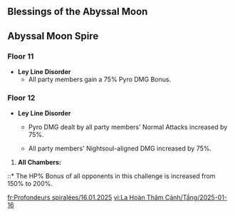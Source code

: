 {{Stub|Check enemy spawning on 11-1-1}}
{{Abyssal Moon Spire
|startVersion   = 5.3
|start          = 2025-01-16
|end            = 2025-02-15
|prev           = 2024-12-16
|next           = 2025-02-16
|floor11Changed = 1
|floor12Changed = 1
}}
==Blessings of the Abyssal Moon==
{{Blessing of the Abyssal Moon Schedule}}

==Abyssal Moon Spire==
===Floor 11===
* '''Ley Line Disorder'''
** All party members gain a 75% Pyro DMG Bonus.
{{Domain Enemies
|level1      = 88
|target1     = Remaining challenge time longer than (60/180/300) sec.
|enemies1_1  = Spiritspeaker Warrior: Determinator*2;Spiritspeaker Warrior: Contemplator*2;Spiritspeaker Warrior: Psychokinetic*2//Swiftstep Seeker*2;Swiftstep Storm Scout*2;Swiftstep Armed Courier*2//Winged Warrior: Skysoarer*4;Winged Warrior: Skymaster*2//Winged Warrior: Skysoarer;Swiftstep Armed Courier;Spiritspeaker Warrior: Contemplator;Iktomisaurus Warrior: Icy Tidebearer;Qucusaurus Warrior: Heartstar Hammer;Yumkasaurus Warrior: Flowing Skyfire<!-- the first 3 "waves" might just be spawns after the one of the previous enemies is defeated -->
|enemies1_2  = Secret Source Automaton: Hunter-Seeker//Ruin Drake: Earthguard*2
|level2      = 90
|target2     = Remaining challenge time longer than (60/180/300) sec.
|enemies2_1  = Hydro Hilichurl Rogue*2//Tenebrous Mimesis - Crackling Axe Mitachurl*2
|enemies2_2  = Primordial Bathysmal Vishap*3//Eroding Avatar of Lava*2
|level3      = 92
|target3     = Remaining challenge time longer than (180/300/420) sec.
|enemies3_1  = Cryo Abyss Mage*2//Abyss Herald: Frost Fall
|enemies3_2  = Veteran Tainted Water-Spouting Phantasm*2
}}

===Floor 12===
* '''Ley Line Disorder'''
** {{Color|menu|First Half}} Pyro DMG dealt by all party members' Normal Attacks increased by 75%.
** {{Color|menu|Second Half}} All party members' Nightsoul-aligned DMG increased by 75%.
{{Domain Enemies
|level1      = 95
|target1     = Remaining challenge time longer than (180/300/420) sec.
|enemies1_1  = Yumkasaurus*3//Gluttonous Yumkasaur Mountain King
|enemies1_2  = Iktomisaurus*3//Wayward Hermetic Spiritspeaker
|level2      = 98
|target2     = Remaining challenge time longer than (180/300/420) sec.
|enemies2_1  = Xuanwen Beast*3//Solitary Suanni
|enemies2_2  = Tenebrous Mimesis - Ruin Guard//Tenebrous Mimesis - Secret Source Automaton: Hunter-Seeker
|level3      = 100
|target3     = Remaining challenge time longer than (180/300/420) sec.
|enemies3_1  = Biting-Cold Wayob Manifestation//Construction Specialist Mek - Pneuma
|enemies3_2  = Tenebrous Papilla: Type III
}}
# '''All Chambers:'''
::* The HP% Bonus of all opponents in this challenge is increased from 150% to 200%.

[[fr:Profondeurs spiralées/16.01.2025]]
[[vi:La Hoàn Thâm Cảnh/Tầng/2025-01-16]]